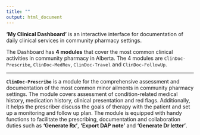 ```yaml
---
title: ""
output: html_document
---
```


**'My Clinical Dashboard'** is an interactive interface for documentation 
of daily clinical services in community pharmacy settings.
            
The Dashboard has **4 modules** that cover the most common clinical activities in community pharmacy in Alberta. The 4 modules are `ClinDoc-Prescribe`, `ClinDoc-MedRev`, `ClinDoc-Travel` and `ClinDoc-FollowUp`.

---

**`ClinDoc-Prescribe`** is a module for the comprehensive assessment and
documentation of the most common minor ailments in community pharmacy settings. The module covers assessment of condition-related medical history, medication history, clinical presentation and red flags. Additionally, it helps the prescriber discuss the goals of therapy with the patient and set up a monitoring and follow up plan. The module is equipped with handy functions to facilitate the prescribing, documentation and collaboration duties such as **'Generate Rx'**, **'Export DAP note'** and **'Generate Dr letter'**.